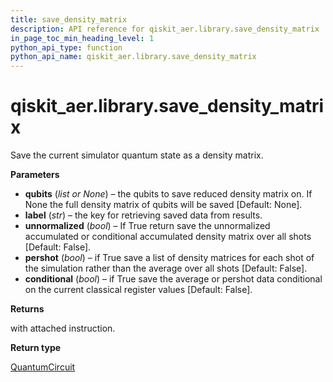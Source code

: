 ```yaml
---
title: save_density_matrix
description: API reference for qiskit_aer.library.save_density_matrix
in_page_toc_min_heading_level: 1
python_api_type: function
python_api_name: qiskit_aer.library.save_density_matrix
---
```


# qiskit\_aer.library.save\_density\_matrix

<Function id="qiskit_aer.library.save_density_matrix" name="save_density_matrix" isDedicatedPage={true} github="https://github.com/qiskit/qiskit-aer/tree/stable/0.11/qiskit_aer/library/save_instructions/save_density_matrix.py" signature="save_density_matrix(self, qubits=None, label='density_matrix', unnormalized=False, pershot=False, conditional=False)">
  Save the current simulator quantum state as a density matrix.

  **Parameters**

  *   **qubits** (*list or None*) – the qubits to save reduced density matrix on. If None the full density matrix of qubits will be saved \[Default: None].
  *   **label** (*str*) – the key for retrieving saved data from results.
  *   **unnormalized** (*bool*) – If True return save the unnormalized accumulated or conditional accumulated density matrix over all shots \[Default: False].
  *   **pershot** (*bool*) – if True save a list of density matrices for each shot of the simulation rather than the average over all shots \[Default: False].
  *   **conditional** (*bool*) – if True save the average or pershot data conditional on the current classical register values \[Default: False].

  **Returns**

  with attached instruction.

  **Return type**

  [QuantumCircuit](qiskit.circuit.QuantumCircuit "qiskit.circuit.QuantumCircuit")
</Function>

